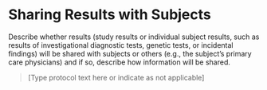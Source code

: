 # Sharing Results with Subjects

::: {.instr_box}

Describe whether results (study results or individual subject results, such as results of investigational diagnostic tests, genetic tests, or incidental findings) will be shared with subjects or others (e.g., the subject's primary care physicians) and if so, describe how information will be shared.

:::

> [Type protocol text here or indicate as not applicable]